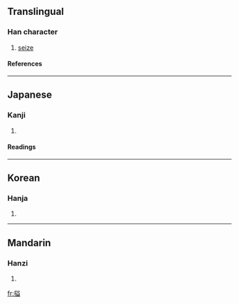==Translingual==
===Han character===
{{Han char|rn=64|rad=手|as=10|sn=13|four=5801<sub>7</sub>|canj=手廿金廿 (QTCT)}}
# [[seize]]
====References====
{{Han ref|kx=0447.180|dkj=12497|hdz=31936.050|uh=6424|ud=25636|bh=DD7E|bd=56702}}
----
==Japanese==
===Kanji===
{{ja-kanji|grade=|rs=手10}}
# {{defn|Japanese}} 
====Readings====
{{ja-readings|on=[[あく]] (aku), [[せく]] (seku), [[えつ]] (etsu), [[えち]] (echi)|kun=[[とらえる]] (toraeru)}}
----
==Korean==
===Hanja===
{{ko-hanja|hangeul=액|eumhun=|rv=aek|mr=aek|y=ayk}}
# {{defn|Korean}}
----
==Mandarin==
===Hanzi===
{{cmn-hanzi|pin=[[è]] (e4)|wg=o<sup>4</sup>}}
# {{defn|Mandarin}}

[[fr:搤]]